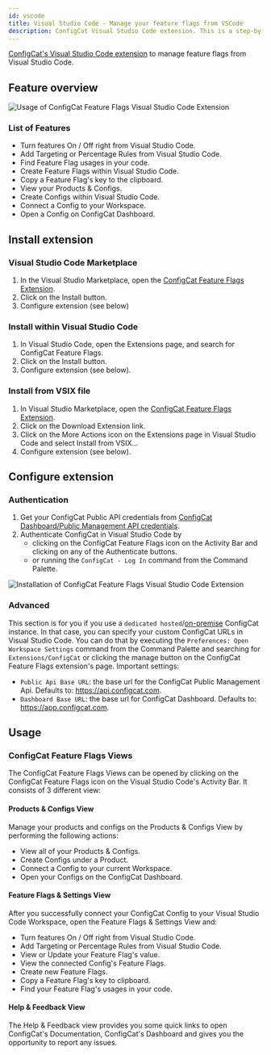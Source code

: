```yaml
---
id: vscode
title: Visual Studio Code - Manage your feature flags from VSCode
description: ConfigCat Visual Studio Code extension. This is a step-by-step guide on how to use the ConfigCat Visual Studio Code extension to manage feature flags in your project.
---
```


<a href="https://marketplace.visualstudio.com/items?itemName=ConfigCat.configcat-feature-flags" target="_blank">ConfigCat's Visual Studio Code extension</a> to manage feature flags from Visual Studio Code.

## Feature overview

<img src="/docs/assets/vscode/v1/usage.gif" className="zoomable" alt="Usage of ConfigCat Feature Flags Visual Studio Code Extension" />

### List of Features

- Turn features On / Off right from Visual Studio Code.
- Add Targeting or Percentage Rules from Visual Studio Code.
- Find Feature Flag usages in your code.
- Create Feature Flags within Visual Studio Code.
- Copy a Feature Flag's key to the clipboard.
- View your Products & Configs.
- Create Configs within Visual Studio Code.
- Connect a Config to your Workspace.
- Open a Config on ConfigCat Dashboard.

## Install extension

### Visual Studio Code Marketplace

1. In the Visual Studio Marketplace, open the [ConfigCat Feature Flags Extension](https://marketplace.visualstudio.com/items?itemName=ConfigCat.configcat-feature-flags).
1. Click on the Install button.
1. Configure extension (see below)

### Install within Visual Studio Code

1. In Visual Studio Code, open the Extensions page, and search for ConfigCat Feature Flags.
1. Click on the Install button.
1. Configure extension (see below).

### Install from VSIX file

1. In Visual Studio Marketplace, open the [ConfigCat Feature Flags Extension](https://marketplace.visualstudio.com/items?itemName=ConfigCat.configcat-feature-flags).
1. Click on the Download Extension link.
1. Click on the More Actions icon on the Extensions page in Visual Studio Code and select Install from VSIX...
1. Configure extension (see below).

## Configure extension

### Authentication

1. Get your ConfigCat Public API credentials from [ConfigCat Dashboard/Public Management API credentials](https://app.configcat.com/my-account/public-api-credentials).
1. Authenticate ConfigCat in Visual Studio Code by
   - clicking on the ConfigCat Feature Flags icon on the Activity Bar and clicking on any of the Authenticate buttons.
   - or running the `ConfigCat - Log In` command from the Command Palette.

<img src="/docs/assets/vscode/v1/auth.gif" className="zoomable" alt="Installation of ConfigCat Feature Flags Visual Studio Code Extension" />

### Advanced

This section is for you if you use a  `dedicated hosted`/[on-premise](https://configcat.com/on-premise/) ConfigCat instance. In that case, you can specify your custom ConfigCat URLs  in Visual Studio Code. You can do that by executing the `Preferences: Open Workspace Settings` command from the Command Palette and searching for `Extensions/ConfigCat` or clicking the manage button on the ConfigCat Feature Flags extension's page. Important settings:

- `Public Api Base URL`: the base url for the ConfigCat Public Management Api. Defaults to: https://api.configcat.com.
- `Dashboard Base URL`: the base url for ConfigCat Dashboard. Defaults to: https://app.configcat.com.

## Usage

### ConfigCat Feature Flags Views

The ConfigCat Feature Flags Views can be opened by clicking on the ConfigCat Feature Flags icon on the Visual Studio Code's Activity Bar. It consists of 3 different view:

#### Products & Configs View

Manage your products and configs on the Products & Configs View by performing the following actions:

- View all of your Products & Configs.
- Create Configs under a Product.
- Connect a Config to your current Workspace.
- Open your Configs on the ConfigCat Dashboard.

#### Feature Flags & Settings View

After you successfully connect your ConfigCat Config to your Visual Studio Code Workspace, open the Feature Flags & Settings View and:

- Turn features On / Off right from Visual Studio Code.
- Add Targeting or Percentage Rules from Visual Studio Code.
- View or Update your Feature Flag's value.
- View the connected Config's Feature Flags.
- Create new Feature Flags.
- Copy a Feature Flag's key to clipboard.
- Find your Feature Flag's usages in your code.

#### Help & Feedback View

The Help & Feedback view provides you some quick links to open ConfigCat's Documentation, ConfigCat's Dashboard and gives you the opportunity to report any issues.
